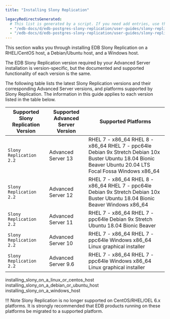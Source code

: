 ```yaml
---
title: "Installing Slony Replication"

legacyRedirectsGenerated:
  # This list is generated by a script. If you need add entries, use the `legacyRedirects` key.
  - "/edb-docs/d/edb-postgres-slony-replication/user-guides/slony-replication-guide/1.0/installation.html"
  - "/edb-docs/d/edb-postgres-slony-replication/user-guides/slony-replication-guide/latest/installation.html"
---
```


<div id="installing_slony" class="registered_link"></div>

This section walks you through installing EDB Slony Replication on a RHEL/CentOS host, a Debian/Ubuntu host, and a Windows host.

The EDB Slony Replication version required by your Advanced Server installation is version-specific, but the documented and supported functionality of each version is the same.

The following table lists the latest Slony Replication versions and their corresponding Advanced Server versions, and platforms supported by Slony Replication. The information in this guide applies to each version listed in the table below.

| **Supported Slony Replication Version** | **Supported Advanced Server Version** | **Supported Platforms**                                                                                                                                     |
| --------------------------------------- | ------------------------------------- | ----------------------------------------------------------------------------------------------------------------------------------------------------------- |
| `Slony Replication 2.2`                 | Advanced Server 13                    | RHEL 7 - x86_64 RHEL 8 - x86_64 RHEL 7 - ppc64le Debian 9x Stretch Debian 10x Buster Ubuntu 18.04 Bionic Beaver Ubuntu 20.04 LTS Focal Fossa Windows x86_64 |
| `Slony Replication 2.2`                 | Advanced Server 12                    | RHEL 7 - x86_64 RHEL 8 - x86_64 RHEL 7 - ppc64le Debian 9x Stretch Debian 10x Buster Ubuntu 18.04 Bionic Beaver Windows x86_64                              |
| `Slony Replication 2.2`                 | Advanced Server 11                    | RHEL 7 - x86_64 RHEL 7 - ppc64le Debian 9x Stretch Ubuntu 18.04 Bionic Beaver                                                                               |
| `Slony Replication 2.2`                 | Advanced Server 10                    | RHEL 7 - x86_64 RHEL 7 - ppc64le Windows x86_64 Linux graphical installer                                                                                   |
| `Slony Replication 2.2`                 | Advanced Server 9.6                   | RHEL 7 - x86_64 RHEL 7 - ppc64le Windows x86_64 Linux graphical installer                                                                                   |                                                                                  |

<div class="toctree" maxdepth="3">

installing_slony_on_a_linux_or_centos_host installing_slony_on_a_debian_or_ubuntu_host installing_slony_on_a_windows_host

</div>

!!! Note
    Slony Replication is no longer supported on CentOS/RHEL/OEL 6.x platforms. It is strongly recommended that EDB products running on these platforms be migrated to a supported platform.
